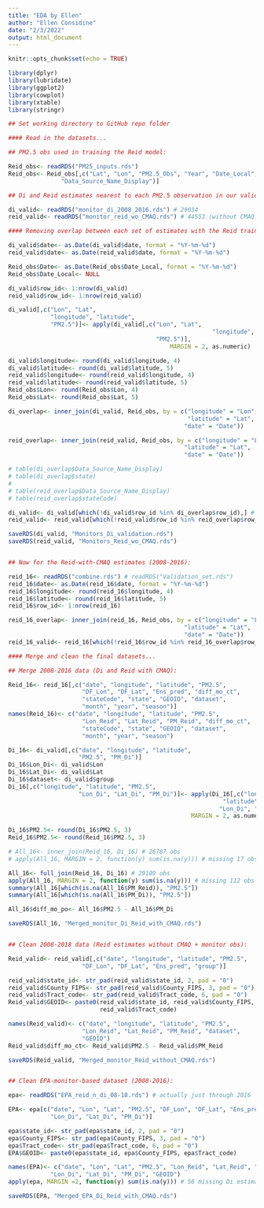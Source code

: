 ```yaml
---
title: "EDA by Ellen"
author: "Ellen Considine"
date: "2/3/2022"
output: html_document
---
```


```r
knitr::opts_chunk$set(echo = TRUE)
```

```r
library(dplyr)
library(lubridate)
library(ggplot2)
library(cowplot)
library(xtable)
library(stringr)

## Set working directory to GitHub repo folder


```

```r
#### Read in the datasets...

## PM2.5 obs used in training the Reid model:

Reid_obs<- readRDS("PM25_inputs.rds")
Reid_obs<- Reid_obs[,c("Lat", "Lon", "PM2.5_Obs", "Year", "Date_Local",
               "Data_Source_Name_Display")]

## Di and Reid estimates nearest to each PM2.5 observation in our validation set (from Airsis and WRCC):

di_valid<- readRDS("monitor_di_2008_2016.rds") # 29034
reid_valid<- readRDS("monitor_reid_wo_CMAQ.rds") # 44553 (without CMAQ: 2008-2018)

```


```r

#### Removing overlap between each set of estimates with the Reid training data:

di_valid$date<- as.Date(di_valid$date, format = "%Y-%m-%d")
reid_valid$date<- as.Date(reid_valid$date, format = "%Y-%m-%d")

Reid_obs$Date<- as.Date(Reid_obs$Date_Local, format = "%Y-%m-%d")
Reid_obs$Date_Local<- NULL

di_valid$row_id<- 1:nrow(di_valid)
reid_valid$row_id<- 1:nrow(reid_valid)

di_valid[,c("Lon", "Lat",
            "longitude", "latitude",
            "PM2.5")]<- apply(di_valid[,c("Lon", "Lat", 
                                                          "longitude", "latitude",
                                          "PM2.5")],
                                              MARGIN = 2, as.numeric)

di_valid$longitude<- round(di_valid$longitude, 4)
di_valid$latitude<- round(di_valid$latitude, 5)
reid_valid$longitude<- round(reid_valid$longitude, 4)
reid_valid$latitude<- round(reid_valid$latitude, 5)
Reid_obs$Lon<- round(Reid_obs$Lon, 4)
Reid_obs$Lat<- round(Reid_obs$Lat, 5)

di_overlap<- inner_join(di_valid, Reid_obs, by = c("longitude" = "Lon", 
                                                   "latitude" = "Lat",
                                                  "date" = "Date"))

reid_overlap<- inner_join(reid_valid, Reid_obs, by = c("longitude" = "Lon",
                                                  "latitude" = "Lat",
                                                  "date" = "Date"))

# table(di_overlap$Data_Source_Name_Display)
# table(di_overlap$state)
# 
# table(reid_overlap$Data_Source_Name_Display)
# table(reid_overlap$stateCode)

di_valid<- di_valid[which(!di_valid$row_id %in% di_overlap$row_id),] # 26899 obs
reid_valid<- reid_valid[which(!reid_valid$row_id %in% reid_overlap$row_id),] # 41179 obs

saveRDS(di_valid, "Monitors_Di_validation.rds")
saveRDS(reid_valid, "Monitors_Reid_wo_CMAQ.rds")


## Now for the Reid-with-CMAQ estimates (2008-2016):

reid_16<- readRDS("combine.rds") # readRDS("Validation_set.rds")
reid_16$date<- as.Date(reid_16$date, format = "%Y-%m-%d")
reid_16$longitude<- round(reid_16$longitude, 4)
reid_16$latitude<- round(reid_16$latitude, 5)
reid_16$row_id<- 1:nrow(reid_16)

reid_16_overlap<- inner_join(reid_16, Reid_obs, by = c("longitude" = "Lon",
                                                  "latitude" = "Lat",
                                                  "date" = "Date"))
reid_16_valid<- reid_16[which(!reid_16$row_id %in% reid_16_overlap$row_id),] # 26863 obs

```

```r

#### Merge and clean the final datasets...

## Merge 2008-2016 data (Di and Reid with CMAQ):

Reid_16<- reid_16[,c("date", "longitude", "latitude", "PM2.5",
                     "DF_Lon", "DF_Lat", "Ens_pred", "diff_mo_ct",
                     "stateCode", "state", "GEOID", "dataset",
                     "month", "year", "season")]
names(Reid_16)<- c("date", "longitude", "latitude", "PM2.5",
                     "Lon_Reid", "Lat_Reid", "PM_Reid", "diff_mo_ct",
                     "stateCode", "state", "GEOID", "dataset",
                     "month", "year", "season")

Di_16<- di_valid[,c("date", "longitude", "latitude", 
                    "PM2.5", "PM_Di")]
Di_16$Lon_Di<- di_valid$Lon
Di_16$Lat_Di<- di_valid$Lat
Di_16$dataset<- di_valid$group
Di_16[,c("longitude", "latitude", "PM2.5", 
                    "Lon_Di", "Lat_Di", "PM_Di")]<- apply(Di_16[,c("longitude", 
                                                             "latitude", "PM2.5", 
                                                            "Lon_Di", "Lat_Di", "PM_Di")],
                                                    MARGIN = 2, as.numeric)

Di_16$PM2.5<- round(Di_16$PM2.5, 3)
Reid_16$PM2.5<- round(Reid_16$PM2.5, 3)

# All_16<- inner_join(Reid_16, Di_16) # 26787 obs
# apply(All_16, MARGIN = 2, function(y) sum(is.na(y))) # missing 17 obs from Di

All_16<- full_join(Reid_16, Di_16) # 29109 obs 
apply(All_16, MARGIN = 2, function(y) sum(is.na(y))) # missing 112 obs from Reid, 2210 from Di (in addition to 17 above)
summary(All_16[which(is.na(All_16$PM_Reid)), "PM2.5"])
summary(All_16[which(is.na(All_16$PM_Di)), "PM2.5"])

All_16$diff_mo_po<- All_16$PM2.5 - All_16$PM_Di

saveRDS(All_16, "Merged_monitor_Di_Reid_with_CMAQ.rds")


## Clean 2008-2018 data (Reid estimates without CMAQ + monitor obs):

Reid_valid<- reid_valid[,c("date", "longitude", "latitude", "PM2.5",
                     "DF_Lon", "DF_Lat", "Ens_pred", "group")]

reid_valid$state_id<- str_pad(reid_valid$state_id, 2, pad = "0")
reid_valid$County_FIPS<- str_pad(reid_valid$County_FIPS, 3, pad = "0")
reid_valid$Tract_code<- str_pad(reid_valid$Tract_code, 6, pad = "0")
Reid_valid$GEOID<- paste0(reid_valid$state_id, reid_valid$County_FIPS, 
                          reid_valid$Tract_code)

names(Reid_valid)<- c("date", "longitude", "latitude", "PM2.5",
                     "Lon_Reid", "Lat_Reid", "PM_Reid", "dataset",
                     "GEOID")
Reid_valid$diff_mo_ct<- Reid_valid$PM2.5 - Reid_valid$PM_Reid

saveRDS(Reid_valid, "Merged_monitor_Reid_without_CMAQ.rds")


## Clean EPA-monitor-based dataset (2008-2016):

epa<- readRDS("EPA_reid_n_di_08-18.rds") # actually just through 2016

EPA<- epa[c("date", "Lon", "Lat", "PM2.5", "DF_Lon", "DF_Lat", "Ens_pred",
            "Lon_Di", "Lat_Di", "PM_Di")]

epa$state_id<- str_pad(epa$state_id, 2, pad = "0")
epa$County_FIPS<- str_pad(epa$County_FIPS, 3, pad = "0")
epa$Tract_code<- str_pad(epa$Tract_code, 6, pad = "0")
EPA$GEOID<- paste0(epa$state_id, epa$County_FIPS, epa$Tract_code)

names(EPA)<- c("date", "Lon", "Lat", "PM2.5", "Lon_Reid", "Lat_Reid", "PM_Reid",
            "Lon_Di", "Lat_Di", "PM_Di", "GEOID")
apply(epa, MARGIN =2, function(y) sum(is.na(y))) # 56 missing Di estimates

saveRDS(EPA, "Merged_EPA_Di_Reid_with_CMAQ.rds")

```

